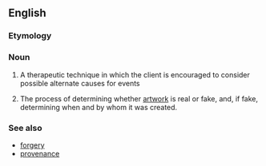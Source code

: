 {{also|réattribution}}
==English==

===Etymology===
{{prefix|re|attribution}}

===Noun===
{{en-noun|-}}
# {{context|therapy}} A therapeutic technique in which the client is encouraged to consider possible alternate causes for events
# {{context|arts}} The process of determining whether [[artwork]] is real or fake, and, if fake, determining when and by whom it was created.

===See also===
* [[forgery]]
* [[provenance]]